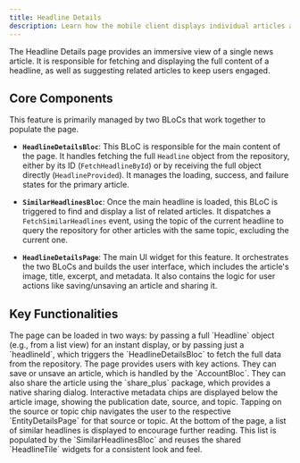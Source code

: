 ```yaml
---
title: Headline Details
description: Learn how the mobile client displays individual articles and similar content.
---
```


The Headline Details page provides an immersive view of a single news article. It is responsible for fetching and displaying the full content of a headline, as well as suggesting related articles to keep users engaged.

## Core Components

This feature is primarily managed by two BLoCs that work together to populate the page.

-   **`HeadlineDetailsBloc`**: This BLoC is responsible for the main content of the page. It handles fetching the full `Headline` object from the repository, either by its ID (`FetchHeadlineById`) or by receiving the full object directly (`HeadlineProvided`). It manages the loading, success, and failure states for the primary article.

-   **`SimilarHeadlinesBloc`**: Once the main headline is loaded, this BLoC is triggered to find and display a list of related articles. It dispatches a `FetchSimilarHeadlines` event, using the topic of the current headline to query the repository for other articles with the same topic, excluding the current one.

-   **`HeadlineDetailsPage`**: The main UI widget for this feature. It orchestrates the two BLoCs and builds the user interface, which includes the article's image, title, excerpt, and metadata. It also contains the logic for user actions like saving/unsaving an article and sharing it.

## Key Functionalities

<CardGrid>
	<Card title="Content Loading" icon="article">
		The page can be loaded in two ways: by passing a full `Headline` object (e.g., from a list view) for an instant display, or by passing just a `headlineId`, which triggers the `HeadlineDetailsBloc` to fetch the full data from the repository.
	</Card>
	<Card title="User Actions" icon="actions">
		The page provides users with key actions. They can save or unsave an article, which is handled by the `AccountBloc`. They can also share the article using the `share_plus` package, which provides a native sharing dialog.
	</Card>
	<Card title="Metadata Chips" icon="chip">
		Interactive metadata chips are displayed below the article image, showing the publication date, source, and topic. Tapping on the source or topic chip navigates the user to the respective `EntityDetailsPage` for that source or topic.
	</Card>
    <Card title="Similar Headlines" icon="list">
        At the bottom of the page, a list of similar headlines is displayed to encourage further reading. This list is populated by the `SimilarHeadlinesBloc` and reuses the shared `HeadlineTile` widgets for a consistent look and feel.
    </Card>
</CardGrid>
